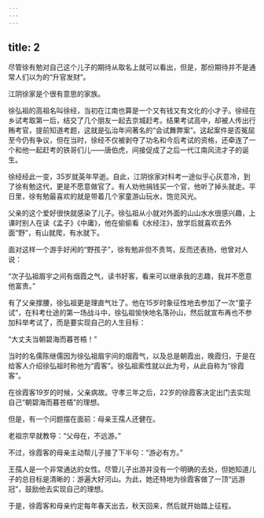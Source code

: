 ```yaml
---
---
---
```

title: 2
---



尽管徐有勉对自己这个儿子的期待从取名上就可以看出，但是，那份期待并不是通常人们以为的“升官发财”。

江阴徐家是个很有意思的家族。

徐弘祖的高祖名叫徐经，当初在江南也算是一个又有钱又有文化的小才子。徐经在乡试考取第一后，结交了几个朋友一起去京城赶考。结果考试高中，却被人传出行贿考官，提前知道考题，这就是弘治年间著名的“会试舞弊案”。这起案件是否冤屈至今仍有争议，但在当时，徐经不仅被剥夺了功名和今后考试的资格，还牵连了一个和他一起赶考的铁哥们儿——唐伯虎，间接促成了之后一代江南风流才子的诞生。

徐经经此一变，35岁就英年早逝。自此，江阴徐家对科考一途似乎心灰意冷，到了徐有勉这代，更是不愿意做官了。有人劝他捐钱买一个官，他听了掉头就走。平日里，徐有勉最喜欢的就是带着几个家童游山玩水，饱览风光。

父亲的这个爱好很快就感染了儿子。徐弘祖从小就对外面的山山水水很感兴趣，上课时别人在读《孟子》《中庸》，他在偷偷看《水经注》，放学后就喜欢去外面“野”，有山就爬，有水就下。

面对这样一个游手好闲的“野孩子”，徐有勉非但不责骂，反而还表扬，他曾对人说：

“次子弘祖眉宇之间有烟霞之气，读书好客，看来可以继承我的志趣，我并不愿意他富贵。”

有了父亲撑腰，徐弘祖更是理直气壮了。他在15岁时象征性地去参加了一次“童子试”，在科考仕途的第一场战斗中，徐弘祖愉快地名落孙山，然后就宣布再也不参加科举考试了，而是要实现自己的人生目标：

“大丈夫当朝碧海而暮苍梧！”

当时的名儒陈继儒因为徐弘祖眉宇间的烟霞气，以及总是朝霞出，晚霞归，于是在给客人介绍徐弘祖时称他为“霞客”。徐弘祖索性就以此为号，从此自称为“徐霞客”。

在徐霞客19岁的时候，父亲病故。守孝三年之后，22岁的徐霞客决定出门去实现自己“朝碧海而暮苍梧”的理想。

但是，有一个问题摆在面前：母亲王孺人还健在。

老祖宗早就教导：“父母在，不远游。”

不过，徐霞客的母亲主动帮儿子接了下半句：“游必有方。”

王孺人是一个非常通达的女性。尽管儿子出游并没有一个明确的去处，但她知道儿子的总目标是清晰的：游遍大好河山。为此，她还特地为徐霞客做了一顶“远游冠”，鼓励他去实现自己的理想。

于是，徐霞客和母亲约定每年春天出去，秋天回来，然后就开始踏上征程。